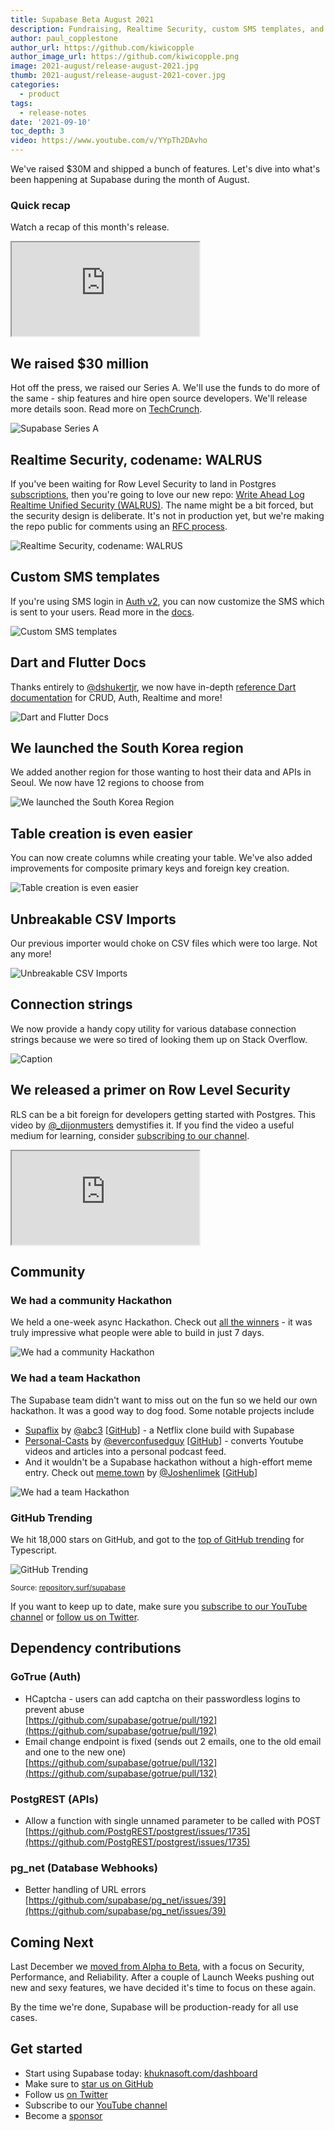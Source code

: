 ```yaml
---
title: Supabase Beta August 2021
description: Fundraising, Realtime Security, custom SMS templates, and deployments in South Korea.
author: paul_copplestone
author_url: https://github.com/kiwicopple
author_image_url: https://github.com/kiwicopple.png
image: 2021-august/release-august-2021.jpg
thumb: 2021-august/release-august-2021-cover.jpg
categories:
  - product
tags:
  - release-notes
date: '2021-09-10'
toc_depth: 3
video: https://www.youtube.com/v/YYpTh2DAvho
---
```


We've raised $30M and shipped a bunch of features. Let's dive into what's been happening at Supabase during the month of August.

### Quick recap

Watch a recap of this month's release.

<div className="video-container">
  <iframe
    className="video-with-border w-full"
    src="https://www.youtube-nocookie.com/embed/YYpTh2DAvho"
    frameBorder="1"
    allow="accelerometer; autoplay; clipboard-write; encrypted-media; gyroscope; picture-in-picture"
    allowFullScreen
  ></iframe>
</div>

## We raised $30 million

Hot off the press, we raised our Series A.
We'll use the funds to do more of the same - ship features and hire open source developers.
We'll release more details soon. Read more on [TechCrunch](https://techcrunch.com/2021/09/09/supabase-raises-30m-for-its-open-source-insta-backend/).

![Supabase Series A](/images/blog/2021-august/supabase-series-a.png)

## Realtime Security, codename: WALRUS

If you've been waiting for Row Level Security to land in Postgres [subscriptions](/docs/reference/javascript/subscribe),
then you're going to love our new repo:
[Write Ahead Log Realtime Unified Security (WALRUS)](https://github.com/supabase/walrus).
The name might be a bit forced, but the security design is deliberate.
It's not in production yet, but we're making the repo public for comments using an
[RFC process](https://github.com/supabase/walrus/blob/master/README.md#rfc-process).

![Realtime Security, codename: WALRUS](/images/blog/2021-august/walrus.jpg)

## Custom SMS templates

If you're using SMS login in [Auth v2](/blog/2021/07/28/supabase-auth-passwordless-sms-login), you can now customize the SMS which is sent to your users. Read more in the [docs](/docs/guides/auth/phone-login/twilio#sms-custom-template).

![Custom SMS templates](/images/blog/2021-august/custom-sms.png)

## Dart and Flutter Docs

Thanks entirely to [@dshukertjr](https://twitter.com/dshukertjr), we now have in-depth [reference Dart documentation](/docs/reference/dart/installing) for CRUD, Auth, Realtime and more!

![Dart and Flutter Docs](/images/blog/2021-august/supabase-flutter.jpg)

## We launched the South Korea region

We added another region for those wanting to host their data and APIs in Seoul. We now have 12 regions to choose from

![We launched the South Korea Region](/images/blog/2021-august/south-korea.png)

## Table creation is even easier

You can now create columns while creating your table. We've also added improvements for composite primary keys and foreign key creation.

![Table creation is even easier](/images/blog/2021-august/create-tables.png)

## Unbreakable CSV Imports

Our previous importer would choke on CSV files which were too large. Not any more!

![Unbreakable CSV Imports](/images/blog/2021-august/csv-imports.png)

## Connection strings

We now provide a handy copy utility for various database connection strings because we were so tired of looking them up on Stack Overflow.

![Caption](/images/blog/2021-august/connection-strings.png)

## We released a primer on Row Level Security

RLS can be a bit foreign for developers getting started with Postgres.
This video by [@\_dijonmusters](https://twitter.com/_dijonmusters) demystifies it. If you find the video a useful medium for learning, consider [subscribing to our channel](https://www.youtube.com/c/supabase).

<div className="video-container">
  <iframe
    className="video-with-border w-full"
    src="https://www.youtube-nocookie.com/embed/Ow_Uzedfohk"
    frameBorder="1"
    allow="accelerometer; autoplay; clipboard-write; encrypted-media; gyroscope; picture-in-picture"
    allowFullScreen
  ></iframe>
</div>

## Community

### We had a community Hackathon

We held a one-week async Hackathon. Check out [all the winners](/blog/hackathon-winners) - it was truly impressive what people were able to build in just 7 days.

![We had a community Hackathon](/images/blog/2021-august/hackathon.png)

### We had a team Hackathon

The Supabase team didn't want to miss out on the fun so we held our own hackathon. It was a good way to dog food. Some notable projects include

- [Supaflix](https://supaflix.vercel.app/) by [@abc3](https://twitter.com/abc3erl) [[GitHub](https://github.com/abc3/supaflix)] - a Netflix clone build with Supabase
- [Personal-Casts](https://github.com/inian/personal-casts) by [@everconfusedguy](https://twitter.com/everconfusedguy) [[GitHub](https://github.com/inian/personal-casts)] - converts Youtube videos and articles into a personal podcast feed.
- And it wouldn't be a Supabase hackathon without a high-effort meme entry.
  Check out [meme.town](http://meme.town) by [@Joshenlimek](https://twitter.com/joshenlimek) [[GitHub](https://github.com/joshenlim/meme-maker)]

![We had a team Hackathon](/images/blog/2021-august/meme-town.png)

### GitHub Trending

We hit 18,000 stars on GitHub, and got to the [top of GitHub trending](https://twitter.com/supabase/status/1435868863518760964) for Typescript.

![GitHub Trending](/images/blog/2021-august/github-stars.png)

<small>
  Source: <a href="https://repository.surf/supabase">repository.surf/supabase</a>
</small>

If you want to keep up to date, make sure you [subscribe to our YouTube channel](https://www.youtube.com/c/supabase) or
[follow us on Twitter](https://twitter.com/supabase).

## Dependency contributions

### GoTrue (Auth)

- HCaptcha - users can add captcha on their passwordless logins to prevent abuse<br />
  [https://github.com/supabase/gotrue/pull/192](https://github.com/supabase/gotrue/pull/192)
- Email change endpoint is fixed (sends out 2 emails, one to the old email and one to the new one)<br />
  [https://github.com/supabase/gotrue/pull/132](https://github.com/supabase/gotrue/pull/132)

### PostgREST (APIs)

- Allow a function with single unnamed parameter to be called with POST<br />
  [https://github.com/PostgREST/postgrest/issues/1735](https://github.com/PostgREST/postgrest/issues/1735)

### pg_net (Database Webhooks)

- Better handling of URL errors<br />
  [https://github.com/supabase/pg_net/issues/39](https://github.com/supabase/pg_net/issues/39)

## Coming Next

Last December we [moved from Alpha to Beta](/beta), with a focus on Security, Performance, and Reliability. After a couple of Launch Weeks pushing out new and sexy features, we have decided it's time to focus on these again.

By the time we're done, Supabase will be production-ready for all use cases.

## Get started

- Start using Supabase today: [khuknasoft.com/dashboard](https://khuknasoft.com/dashboard/)
- Make sure to [star us on GitHub](https://github.com/khulnasoft/khulnasoft)
- Follow us [on Twitter](https://twitter.com/supabase)
- Subscribe to our [YouTube channel](https://www.youtube.com/c/supabase)
- Become a [sponsor](https://github.com/sponsors/supabase)
